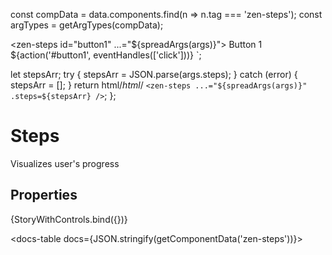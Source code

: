 
const compData = data.components.find(n => n.tag === 'zen-steps');
const argTypes = getArgTypes(compData);

<Meta title="Navigation/Steps" component="zen-steps" argTypes={argTypes} />

  <zen-steps id="button1" ...="${spreadArgs(args)}"> Button 1 </zen-steps>
  ${action('#button1', eventHandles(['click']))}
`;

  let stepsArr;
  try {
    stepsArr = JSON.parse(args.steps);
  } catch (error) {
    stepsArr = [];
  }
  return html/*html*/ ` <zen-steps ...="${spreadArgs(args)}" .steps=${stepsArr} /> `;
};

# Steps

Visualizes user's progress

## Properties

<Canvas>
  <Story
    name="default"
    args={{
      ...getDefaultArgs(argTypes),
      // override some default values:
      activeIndex: 1,
      steps: JSON.stringify([
        { label: 'Choose framework', completed: true },
        { label: 'Select objectives', completed: true },
        { label: 'Invite teammates', completed: true },
        { label: 'Launch' },
      ]),
    }}
  >
    {StoryWithControls.bind({})}
  </Story>
</Canvas>

<ArgsTable story="default" />

<docs-table docs={JSON.stringify(getComponentData('zen-steps'))}></docs-table>
